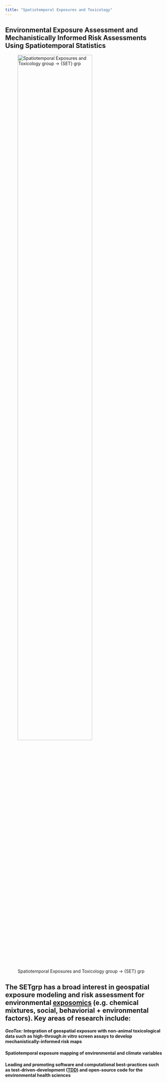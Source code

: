 ```yaml
---
title: "Spatiotemporal Exposures and Toxicology"
---
```


## **Environmental Exposure Assessment and Mechanistically Informed Risk Assessments Using Spatiotemporal Statistics**

![Spatiotemporal Exposures and Toxicology group -\> {SET} grp](images/setlogo.jpg){alt="Spatiotemporal Exposures and Toxicology group -> {SET} grp" width="75%"}

## The SETgrp has a broad interest in geospatial exposure modeling and risk assessment for environmental [exposomics](https://factor.niehs.nih.gov/2022/9/feature/2-feature-exposomics-research) (e.g. chemical mixtures, social, behaviorial + environmental factors). Key areas of research include: 

#### ***GeoTox:*** Integration of geospatial exposure with non-animal toxicological data such as high-through *in vitro* screen assays to develop mechanistically-informed risk maps

#### Spatiotemporal exposure mapping of environmental and climate variables

#### Leading and promoting software and computational best-practices such as test-driven-development ([TDD](https://github.com/topics/test-driven-development)) and open-source code for the environmental health sciences
